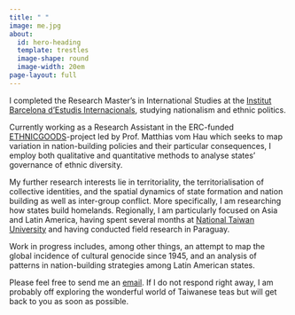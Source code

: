 ```yaml
---
title: " "
image: me.jpg
about: 
  id: hero-heading
  template: trestles
  image-shape: round
  image-width: 20em
page-layout: full
---
```

I completed the Research Master's in International Studies at the [Institut Barcelona d'Estudis Internacionals](https://www.ibei.org/en), studying nationalism and ethnic politics.

Currently working as a Research Assistant in the ERC-funded [ETHNICGOODS](https://ethnicgoods.org/)-project led by Prof. Matthias vom Hau which seeks to map variation in nation-building policies and their particular consequences, I employ both qualitative and quantitative methods to analyse states' governance of ethnic diversity.

My further research interests lie in territoriality, the territorialisation of collective identities, and the spatial dynamics of state formation and nation building as well as inter-group conflict.
More specifically, I am researching how states build homelands. Regionally, I am particularly focused on Asia and Latin America, having spent several months at [National Taiwan University](https://www.ntu.edu.tw/english/) and having conducted field research in Paraguay.

Work in progress includes, among other things, an attempt to map the global incidence of cultural genocide since 1945, and an analysis of patterns in nation-building strategies among Latin American states.

Please feel free to send me an [email](mailto:jschlebusch@student.ibei.org).
If I do not respond right away, I am probably off exploring the wonderful world of Taiwanese teas but will get back to you as soon as possible.
